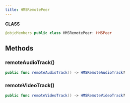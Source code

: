 ```yaml
---
title: HMSRemotePeer
---
```


**CLASS**

```swift
@objcMembers public class HMSRemotePeer: HMSPeer
```

## Methods

### remoteAudioTrack()

```swift
public func remoteAudioTrack() -> HMSRemoteAudioTrack?
```

### remoteVideoTrack()

```swift
public func remoteVideoTrack() -> HMSRemoteVideoTrack?
```
